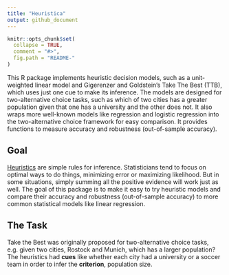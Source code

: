 ```yaml
---
title: "Heuristica"
output: github_document
---
```


<!-- README.md is generated from README.Rmd. Please edit that file -->

```r
knitr::opts_chunk$set(
  collapse = TRUE,
  comment = "#>",
  fig.path = "README-"
)
```

This R package implements heuristic decision models, such as a unit-weighted linear model and Gigerenzer and Goldstein's Take The Best (TTB), which uses just one cue to make its inference.  The models are designed for two-alternative choice tasks, such as which of two cities has a greater population given that one has a university and the other does not.  It also wraps more well-known models like regression and logistic regression into the two-alternative choice framework for easy comparison.  It provides functions to measure accuracy and robustness (out-of-sample accuracy).

## Goal

[Heuristics](http://en.wikipedia.org/wiki/Heuristic) are simple rules for inference.  Statisticians tend to focus on optimal ways to do things, minimizing error or maximizing likelihood.  But in some situations, simply summing all the positive evidence will work just as well.  The goal of this package is to make it easy to try heuristic models and compare their accuracy and robustness (out-of-sample accuracy) to more common statistical models like linear regression.

## The Task

Take the Best was originally proposed for two-alternative choice tasks, e.g. given two cities, Rostock and Munich, which has a larger population?  The heuristics had __cues__ like whether each city had a university or a soccer team in order to infer the __criterion__, population size.
